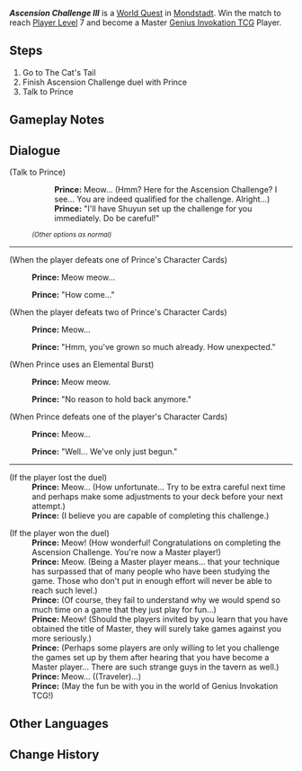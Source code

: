 {{Quest Infobox
|image         = Ascension Challenge III.png
|type          = World
|summary       = <!-- editor written summary. quest description goes to dialogue -->
|requirement   = Reach [[Player Level]] 6 and earn 1,600 [[Player EXP]].
|characters    = Traveler; Prince
|startLocation = [[City of Mondstadt|Mondstadt]], [[Mondstadt]]
|region        = Mondstadt
|area          = Starfell Valley
|subarea       = City of Mondstadt
|prev          = Ascension Challenge II
|next          = Ascension Challenge IV
|other         = {{Card|Lucky Coin|1,000}}{{Card|Master Player Badge|1}}
}}
'''''Ascension Challenge III''''' is a [[World Quest]] in [[City of Mondstadt|Mondstadt]]. Win the match to reach [[Player Level]] 7 and become a Master [[Genius Invokation TCG]] Player.

==Steps==
# Go to The Cat's Tail
# Finish Ascension Challenge duel with Prince
# Talk to Prince

==Gameplay Notes==
{{Genius Invokation TCG Stages/Detailed|noheader=1}}

==Dialogue==
{{Quest Description|The Genius Invokation TCG Society has determined that you are qualified for the Ascension Challenge. Win the Challenge and become a Master player! We hope you will have fun with Genius Invokation TCG!}}
{{Dialogue start}}
;(Talk to Prince)
:{{DIcon}} {{Color|help|I'm here for the Ascension Challenge!}}
::'''Prince:''' Meow... (Hmm? Here for the Ascension Challenge? I see... You are indeed qualified for the challenge. Alright...)
::'''Prince:''' "I'll have Shuyun set up the challenge for you immediately. Do be careful!"
:<small>''(Other options as normal)''</small>
----
;(When the player defeats one of Prince's Character Cards)
:{{A|vo littleprince card upset 01.ogg}} {{A|vo littleprince card upset 02.ogg}} {{A|vo littleprince card upset 03.ogg}} '''Prince:''' Meow meow...
:'''Prince:''' "How come..."

;(When the player defeats two of Prince's Character Cards)
:{{A|vo littleprince card hard 01.ogg}} {{A|vo littleprince card hard 02.ogg}} {{A|vo littleprince card hard 03.ogg}} '''Prince:''' Meow...
:'''Prince:''' "Hmm, you've grown so much already. How unexpected."

;(When Prince uses an Elemental Burst)
:{{A|vo littleprince card happy 01.ogg}} {{A|vo littleprince card happy 02.ogg}} {{A|vo littleprince card happy 03.ogg}} '''Prince:''' Meow meow.
:'''Prince:''' "No reason to hold back anymore."

;(When Prince defeats one of the player's Character Cards)
:{{A|vo littleprince card happy 01.ogg}} {{A|vo littleprince card happy 02.ogg}} {{A|vo littleprince card happy 03.ogg}} '''Prince:''' Meow...
:'''Prince:''' "Well... We've only just begun."
----
;(If the player lost the duel)
:'''Prince:''' Meow... (How unfortunate... Try to be extra careful next time and perhaps make some adjustments to your deck before your next attempt.)
:'''Prince:''' (I believe you are capable of completing this challenge.)

;(If the player won the duel)
:'''Prince:''' Meow! (How wonderful! Congratulations on completing the Ascension Challenge. You're now a Master player!)
:'''Prince:''' Meow. (Being a Master player means... that your technique has surpassed that of many people who have been studying the game. Those who don't put in enough effort will never be able to reach such level.)
:'''Prince:''' (Of course, they fail to understand why we would spend so much time on a game that they just play for fun...)
:'''Prince:''' Meow! (Should the players invited by you learn that you have obtained the title of Master, they will surely take games against you more seriously.)
:'''Prince:''' (Perhaps some players are only willing to let you challenge the games set up by them after hearing that you have become a Master player... There are such strange guys in the tavern as well.)
:'''Prince:''' Meow... ((Traveler)...)
:'''Prince:''' (May the fun be with you in the world of Genius Invokation TCG!)
{{Dialogue end}}

==Other Languages==
{{Other Languages
|en      = Ascension Challenge III
|zhs     = 牌手等级突破・三
|zhs_rm  = Páishǒu Děngjí Tūpò - Sān
|zht     = 牌手等級突破・三
|zht_rm  = Páishǒu Děngjí Túpò - Sān
|zh_tl   = Card Player Rank Breakthrough - 3
|ja      = プレイヤーランク突破・3
|ja_rm   = Pureiyaa Ranku Toppa - San
|ja_tl   = Player Rank Breakthrough - 3
|ko      = 플레이어 레벨 돌파・3
|ko_rm   = Peulleieo Rebel Dolpa - Sam
|ko_tl   = Player Level Ascension - 3
|es      = Ascensión de Nivel de jugador (III)
|es_tl   = Player Level Ascension (III)
|fr      = Défi d'élévation - 3
|fr_tl   = Ascension Challenge - 3
|ru      = Испытание возвышения III
|ru_tl   = Ascension Challenge III
|th      = เลื่อนขั้นเลเวลผู้เล่น - 3
|th_rm   = Lueankhan Lewen Phulen - 3
|th_tl   = Player Level Ascension - 3
|vi      = Đột Phá Cấp Bài Thủ III
|vi_tl   = Card Player Rank Breakthrough III
|de      = Beschwörerstufen-Aufstieg III
|de_tl   = Summoner Level Ascension III
|id      = Tantangan Ascension III
|id_tl   = Ascension Challenge III
|pt      = Desafio de Ascensão III
|pt_tl   = 
|tr      = Yükseltme Mücadelesi III
|tr_tl   = 
|it      = Sfida d'ascensione III
|it_tl   = Ascension Challenge III
}}

==Change History==
{{Change History|3.3}}